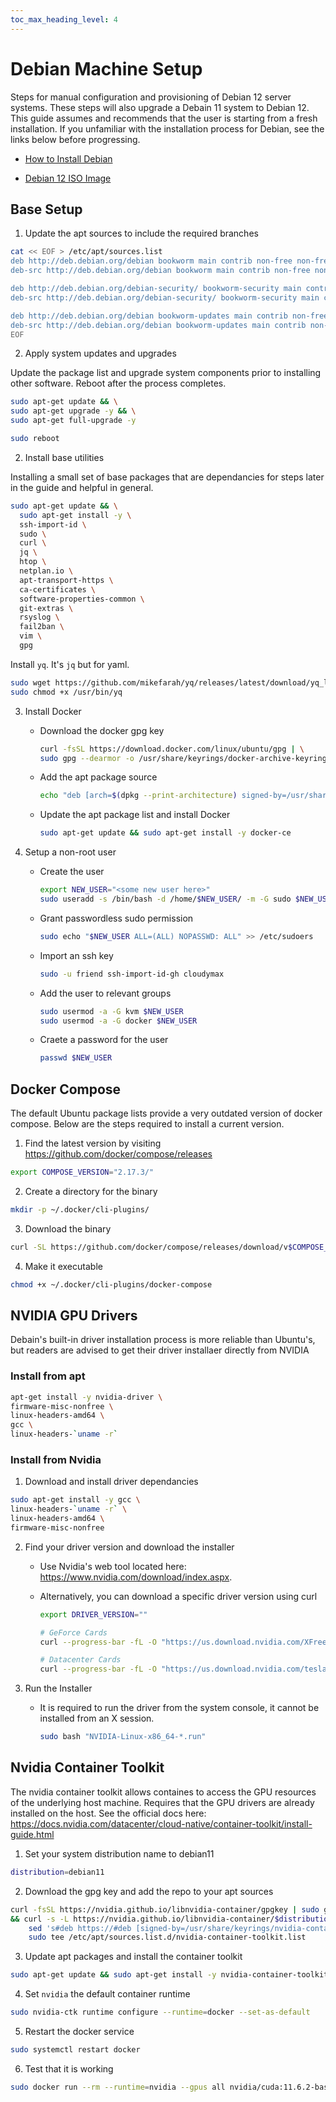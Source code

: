 ```yaml
---
toc_max_heading_level: 4
---
```


# Debian Machine Setup

Steps for manual configuration and provisioning of Debian 12 server systems. These steps will also
upgrade a Debain 11 system to Debian 12. This guide assumes and recommends that the user is starting
from a fresh installation. If you unfamiliar with the installation process for Debian, see the links
below before progressing.

- [How to Install Debian](https://www.linuxtechi.com/how-to-install-debian-11-bullseye/)

- [Debian 12 ISO Image](https://cdimage.debian.org/cdimage/weekly-builds/amd64/iso-dvd/debian-testing-amd64-DVD-1.iso)

## Base Setup

1. Update the apt sources to include the required branches

```bash
cat << EOF > /etc/apt/sources.list
deb http://deb.debian.org/debian bookworm main contrib non-free non-free-firmware
deb-src http://deb.debian.org/debian bookworm main contrib non-free non-free-firmware

deb http://deb.debian.org/debian-security/ bookworm-security main contrib non-free
deb-src http://deb.debian.org/debian-security/ bookworm-security main contrib non-free

deb http://deb.debian.org/debian bookworm-updates main contrib non-free
deb-src http://deb.debian.org/debian bookworm-updates main contrib non-free
EOF
```

2. Apply system updates and upgrades

Update the package list and upgrade system components prior to installing other software. Reboot
after the process completes.

```bash
sudo apt-get update && \
sudo apt-get upgrade -y && \
sudo apt-get full-upgrade -y

sudo reboot
```

2. Install base utilities

Installing a small set of base packages that are dependancies for steps later in the guide and
helpful in general.

```bash
sudo apt-get update && \
  sudo apt-get install -y \
  ssh-import-id \
  sudo \
  curl \
  jq \
  htop \
  netplan.io \
  apt-transport-https \
  ca-certificates \
  software-properties-common \
  git-extras \
  rsyslog \
  fail2ban \
  vim \
  gpg
```

Install `yq`. It's `jq` but for yaml.

```bash
sudo wget https://github.com/mikefarah/yq/releases/latest/download/yq_linux_amd64 -O /usr/bin/yq &&\
sudo chmod +x /usr/bin/yq
```

3. Install Docker

   - Download the docker gpg key

     ```bash
     curl -fsSL https://download.docker.com/linux/ubuntu/gpg | \
     sudo gpg --dearmor -o /usr/share/keyrings/docker-archive-keyring.gpg
     ```

   - Add the apt package source

     ```bash
     echo "deb [arch=$(dpkg --print-architecture) signed-by=/usr/share/keyrings/docker-archive-keyring.gpg] https://download.docker.com/linux/debian $(lsb_release -cs) stable" | sudo tee /etc/apt/sources.list.d/docker.list > /dev/null
     ```

   - Update the apt package list and install Docker

     ```bash
     sudo apt-get update && sudo apt-get install -y docker-ce
     ```

4. Setup a non-root user

   - Create the user

     ```bash
     export NEW_USER="<some new user here>"
     sudo useradd -s /bin/bash -d /home/$NEW_USER/ -m -G sudo $NEW_USER
     ```

   - Grant passwordless sudo permission

     ```bash
     sudo echo "$NEW_USER ALL=(ALL) NOPASSWD: ALL" >> /etc/sudoers
     ```

   - Import an ssh key

     ```bash
     sudo -u friend ssh-import-id-gh cloudymax
     ```

   - Add the user to relevant groups

     ```bash
     sudo usermod -a -G kvm $NEW_USER
     sudo usermod -a -G docker $NEW_USER
     ```

   - Craete a password for the user

     ```bash
     passwd $NEW_USER
     ```

## Docker Compose

The default Ubuntu package lists provide a very outdated version of docker compose. Below are the
steps required to install a current version.

1. Find the latest version by visiting https://github.com/docker/compose/releases

```bash
export COMPOSE_VERSION="2.17.3/"
```

2. Create a directory for the binary

```bash
mkdir -p ~/.docker/cli-plugins/
```

3. Download the binary

```bash
curl -SL https://github.com/docker/compose/releases/download/v$COMPOSE_VERSION/docker-compose-linux-x86_64 -o ~/.docker/cli-plugins/docker-compose
```

4. Make it executable

```bash
chmod +x ~/.docker/cli-plugins/docker-compose
```

## NVIDIA GPU Drivers

Debain's built-in driver installation process is more reliable than Ubuntu's, but readers are
advised to get their driver installaer directly from NVIDIA

### Install from apt

```bash
apt-get install -y nvidia-driver \
firmware-misc-nonfree \
linux-headers-amd64 \
gcc \
linux-headers-`uname -r`
```

### Install from Nvidia

1. Download and install driver dependancies

```bash
sudo apt-get install -y gcc \
linux-headers-`uname -r` \
linux-headers-amd64 \
firmware-misc-nonfree
```

2. Find your driver version and download the installer

   - Use Nvidia's web tool located here: https://www.nvidia.com/download/index.aspx.

   - Alternatively, you can download a specific driver version using curl

     ```bash
     export DRIVER_VERSION=""

     # GeForce Cards
     curl --progress-bar -fL -O "https://us.download.nvidia.com/XFree86/Linux-x86_64/$DRIVER_VERSION/NVIDIA-Linux-x86_64-$DRIVER_VERSION.run"

     # Datacenter Cards
     curl --progress-bar -fL -O "https://us.download.nvidia.com/tesla/$DRIVER_VERSION/NVIDIA-Linux-x86_64-$DRIVER_VERSION.run"
     ```

3. Run the Installer

   - It is required to run the driver from the system console, it cannot be installed from an X
     session.

     ```bash
     sudo bash "NVIDIA-Linux-x86_64-*.run"
     ```

## Nvidia Container Toolkit

The nvidia container toolkit allows containes to access the GPU resources of the underlying host
machine. Requires that the GPU drivers are already installed on the host. See the official docs
here: https://docs.nvidia.com/datacenter/cloud-native/container-toolkit/install-guide.html

1. Set your system distribution name to debian11

```bash
distribution=debian11
```

2. Download the gpg key and add the repo to your apt sources

```bash
curl -fsSL https://nvidia.github.io/libnvidia-container/gpgkey | sudo gpg --dearmor -o /usr/share/keyrings/nvidia-container-toolkit-keyring.gpg \
&& curl -s -L https://nvidia.github.io/libnvidia-container/$distribution/libnvidia-container.list | \
    sed 's#deb https://#deb [signed-by=/usr/share/keyrings/nvidia-container-toolkit-keyring.gpg] https://#g' | \
    sudo tee /etc/apt/sources.list.d/nvidia-container-toolkit.list
```

3. Update apt packages and install the container toolkit

```bash
sudo apt-get update && sudo apt-get install -y nvidia-container-toolkit
```

4. Set `nvidia` the default container runtime

```bash
sudo nvidia-ctk runtime configure --runtime=docker --set-as-default
```

5. Restart the docker service

```bash
sudo systemctl restart docker
```

6. Test that it is working

```bash
sudo docker run --rm --runtime=nvidia --gpus all nvidia/cuda:11.6.2-base-ubuntu20.04 nvidia-smi
```

